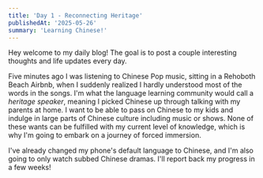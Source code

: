 ```yaml
---
title: 'Day 1 - Reconnecting Heritage'
publishedAt: '2025-05-26'
summary: 'Learning Chinese!'
---
```


Hey welcome to my daily blog!
The goal is to post a couple interesting thoughts and life updates every day.

Five minutes ago I was listening to Chinese Pop music, sitting in a Rehoboth Beach Airbnb, when I suddenly realized I hardly understood most of the words in the songs.
I'm what the language learning community would call a *heritage speaker*, meaning I picked Chinese up through talking with my parents at home.
I want to be able to pass on Chinese to my kids and indulge in large parts of Chinese culture including music or shows.
None of these wants can be fulfilled with my current level of knowledge, which is why I'm going to embark on a journey of forced immersion.

I've already changed my phone's default language to Chinese, and I'm also going to only watch subbed Chinese dramas.
I'll report back my progress in a few weeks!
